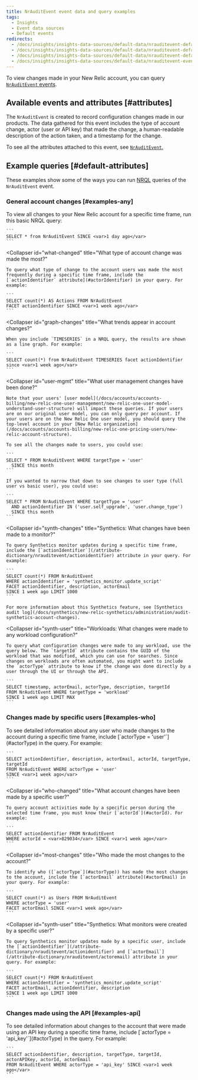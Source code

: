 ```yaml
---
title: NrAuditEvent event data and query examples
tags:
  - Insights
  - Event data sources
  - Default events
redirects:
  - /docs/insights/insights-data-sources/default-data/nrauditevent-default-custom-attributes-insights
  - /docs/insights/insights-data-sources/default-data/nrauditevent-default-attributes-insights
  - /docs/insights/insights-data-sources/default-data/nrauditevent-default-attributes-examples
  - /docs/insights/insights-data-sources/default-data/nrauditevent-event-data-query-examples
---
```


To view changes made in your New Relic account, you can query [`NrAuditEvent` events](/docs/insights/use-insights-ui/manage-account-data/query-account-audit-logs-nrauditevent).

## Available events and attributes [#attributes]

The `NrAuditEvent` is created to record configuration changes made in our products. The data gathered for this event includes the type of account change, actor (user or API key) that made the change, a human-readable description of the action taken, and a timestamp for the change.

To see all the attributes attached to this event, see [`NrAuditEvent`.](https://docs.newrelic.com/attribute-dictionary?attribute_name=&events_tids%5B%5D=8287)

## Example queries [#default-attributes]

These examples show some of the ways you can run [NRQL](/docs/insights/nrql-new-relic-query-language/nrql-resources/nrql-syntax-components-functions#sel-since) queries of the `NrAuditEvent` event.

### General account changes [#examples-any]

<CollapserGroup>
  <Collapser
    id="all-changes"
    title="What changes have been made to the New Relic account?"
  >
    To view all changes to your New Relic account for a specific time frame, run this basic NRQL query:

    ```
    SELECT * from NrAuditEvent SINCE <var>1 day ago</var>
    ```
  </Collapser>

  <Collapser
    id="what-changed"
    title="What type of account change was made the most?"
  >
    To query what type of change to the account users was made the most frequently during a specific time frame, include the [`actionIdentifier` attribute](#actorIdentifier) in your query. For example:

    ```
    SELECT count(*) AS Actions FROM NrAuditEvent 
    FACET actionIdentifier SINCE <var>1 week ago</var>
    ```
  </Collapser>

  <Collapser
    id="graph-changes"
    title="What trends appear in account changes?"
  >
    When you include `TIMESERIES` in a NRQL query, the results are shown as a line graph. For example:

    ```
    SELECT count(*) from NrAuditEvent TIMESERIES facet actionIdentifier since <var>1 week ago</var>
    ```
  </Collapser>

  <Collapser
    id="user-mgmt"
    title="What user management changes have been done?"
  >
    Note that your users' [user model](/docs/accounts/accounts-billing/new-relic-one-user-management/new-relic-one-user-model-understand-user-structure) will impact these queries. If your users are on our original user model, you can only query per account. If your users are on the New Relic One user model, you should query the top-level account in your [New Relic organization](/docs/accounts/accounts-billing/new-relic-one-pricing-users/new-relic-account-structure).

    To see all the changes made to users, you could use:

    ```
    SELECT * FROM NrAuditEvent WHERE targetType = 'user' 
      SINCE this month
    ```

    If you wanted to narrow that down to see changes to user type (full user vs basic user), you could use:

    ```
    SELECT * FROM NrAuditEvent WHERE targetType = 'user' 
      AND actionIdentifier IN ('user.self_upgrade', 'user.change_type') 
      SINCE this month
    ```
  </Collapser>

  <Collapser
    id="synth-changes"
    title="Synthetics: What changes have been made to a monitor?"
  >
    To query Synthetics monitor updates during a specific time frame, include the [`actionIdentifier`](/attribute-dictionary/nrauditevent/actionidentifier) attribute in your query. For example:

    ```
    SELECT count(*) FROM NrAuditEvent 
    WHERE actionIdentifier = 'synthetics_monitor.update_script' 
    FACET actionIdentifier, description, actorEmail 
    SINCE 1 week ago LIMIT 1000
    ```

    For more information about this Synthetics feature, see [Synthetics audit log](/docs/synthetics/new-relic-synthetics/administration/audit-synthetics-account-changes).
  </Collapser>

  <Collapser
    id="synth-user"
    title="Workloads: What changes were made to any workload configuration?"
  >
    To query what configuration changes were made to any workload, use the query below. The `targetId` attribute contains the GUID of the workload that was modified, which you can use for searches. Since changes on workloads are often automated, you might want to include the `actorType` attribute to know if the change was done directly by a user through the UI or through the API.

    ```
    SELECT timestamp, actorEmail, actorType, description, targetId 
    FROM NrAuditEvent WHERE targetType = 'workload' 
    SINCE 1 week ago LIMIT MAX
    ```
  </Collapser>
</CollapserGroup>

### Changes made by specific users [#examples-who]

<CollapserGroup>
  <Collapser
    id="events-users"
    title="What account changes have been made by any user?"
  >
    To see detailed information about any user who made changes to the account during a specific time frame, include [`actorType = 'user'`](#actorType) in the query. For example:

    ```
    SELECT actionIdentifier, description, actorEmail, actorId, targetType, targetId 
    FROM NrAuditEvent WHERE actorType = 'user' 
    SINCE <var>1 week ago</var>
    ```
  </Collapser>

  <Collapser
    id="who-changed"
    title="What account changes have been made by a specific user?"
  >
    To query account activities made by a specific person during the selected time frame, you must know their [`actorId`](#actorId). For example:

    ```
    SELECT actionIdentifier FROM NrAuditEvent 
    WHERE actorId = <var>829034</var> SINCE <var>1 week ago</var>
    ```
  </Collapser>

  <Collapser
    id="most-changes"
    title="Who made the most changes to the account?"
  >
    To identify who ([`actorType`](#actorType)) has made the most changes to the account, include the [`actorEmail` attribute](#actorEmail) in your query. For example:

    ```
    SELECT count(*) as Users FROM NrAuditEvent 
    WHERE actorType = 'user' 
    FACET actorEmail SINCE <var>1 week ago</var>
    ```
  </Collapser>

  <Collapser
    id="synth-user"
    title="Synthetics: What monitors were created by a specific user?"
  >
    To query Synthetics monitor updates made by a specific user, include the [`actionIdentifier`](/attribute-dictionary/nrauditevent/actionidentifier) and [`actorEmail`](/attribute-dictionary/nrauditevent/actoremail) attribute in your query. For example:

    ```
    SELECT count(*) FROM NrAuditEvent 
    WHERE actionIdentifier = 'synthetics_monitor.update_script' 
    FACET actorEmail, actionIdentifier, description 
    SINCE 1 week ago LIMIT 1000
    ```
  </Collapser>
</CollapserGroup>

### Changes made using the API [#examples-api]

<CollapserGroup>
  <Collapser
    id="events-api-key"
    title="What account changes have been made using an API key?"
  >
    To see detailed information about changes to the account that were made using an API key during a specific time frame, include [`actorType = 'api_key'`](#actorType) in the query. For example:

    ```
    SELECT actionIdentifier, description, targetType, targetId, actorAPIKey, actorId, actorEmail 
    FROM NrAuditEvent WHERE actorType = 'api_key' SINCE <var>1 week ago</var>
    ```
  </Collapser>
</CollapserGroup>
